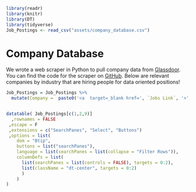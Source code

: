 

```r
library(readr)
library(knitr)
library(DT)
library(tidyverse)
Job_Postings <- read_csv("assets/company_database.csv")
```


# Company Database {-#company-database}

We wrote a web scraper in Python to pull company data from [Glassdoor](https://www.glassdoor.com/member/home/index.htm).  You can find the code for the scraper on [GitHub](https://github.com/gthuiz/GlassdoorWebScraper). Below are relevant companies by industry that are hiring people for data oriented positions!

```r
Job_Postings = Job_Postings %>%
  mutate(Company =  paste0('<a  target=_blank href=', `Jobs Link`, '>', Company,'</a>' ))


datatable( Job_Postings[c(1,2,9)]
  ,rownames = FALSE
 ,escape = F
 ,extensions = c("SearchPanes", "Select", "Buttons")
 ,options = list(
    dom = "Btip",
    buttons = list("searchPanes"),
    language = list(searchPanes = list(collapse = "Filter Rows")),
    columnDefs = list(
      list(searchPanes = list(controls = FALSE), targets = 0:2),
      list(className = "dt-center", targets = 0:2)
      )
    )
)

```
